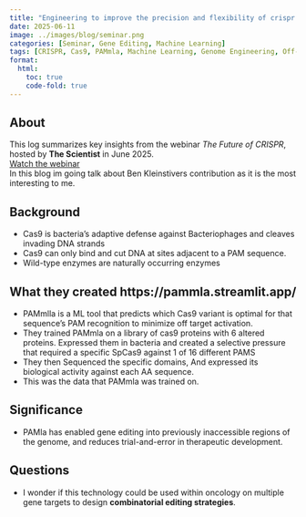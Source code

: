 ```yaml
---
title: "Engineering to improve the precision and flexibility of crispr editing"
date: 2025-06-11
image: ../images/blog/seminar.png
categories: [Seminar, Gene Editing, Machine Learning]
tags: [CRISPR, Cas9, PAMmla, Machine Learning, Genome Engineering, Off-Target Effects, Therapeutic Editing]
format:
  html:
    toc: true
    code-fold: true
---
```


##  About

This log summarizes key insights from the webinar *The Future of CRISPR*, hosted by **The Scientist**  in June 2025.  
 [Watch the webinar](https://www.bigmarker.com/labx-media-group/the-future-of-crispr?bmid=25a878c55316&bmid_type=member&bmid=25a878c55316)  
In this blog im going talk about Ben Kleinstivers contribution as it is the most interesting to me.

##  Background 

- Cas9 is bacteria's adaptive defense against Bacteriophages and cleaves invading DNA strands
- Cas9 can only bind and cut DNA at sites adjacent to a PAM sequence.
- Wild-type enzymes are naturally occurring enzymes


##  What they created https://pammla.streamlit.app/ 

- PAMmlla is a ML tool that predicts which Cas9 variant is optimal for that sequence's PAM recognition to minimize off target activation. 
- They trained PAMmla on a library of cas9 proteins with 6 altered proteins. Expressed them in bacteria and created a selective pressure that required a specific SpCas9 against 1 of 16 different PAMS
- They then Sequenced the specific domains, And expressed its biological activity against each AA sequence.
- This was the data that PAMmla was trained on.

## Significance

- PAMla has enabled gene editing into previously inaccessible regions of the genome, and reduces trial-and-error in therapeutic development.

## Questions

- I wonder if this technology could be used within oncology on multiple gene targets to design **combinatorial editing strategies**.
